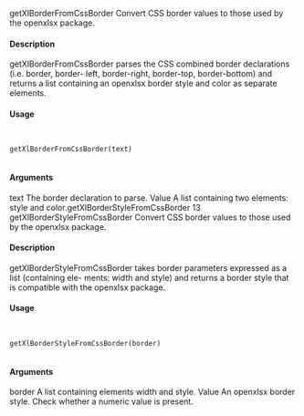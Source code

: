 getXlBorderFromCssBorder
Convert CSS border values to those used by the openxlsx package.

#### Description

getXlBorderFromCssBorder parses the CSS combined border declarations (i.e. border, border-
left, border-right, border-top, border-bottom) and returns a list containing an openxlsx border style
and color as separate elements.

#### Usage
<pre><code>

getXlBorderFromCssBorder(text)

</code></pre>
#### Arguments

text
The border declaration to parse.
Value
A list containing two elements: style and color.getXlBorderStyleFromCssBorder
13
getXlBorderStyleFromCssBorder
Convert CSS border values to those used by the openxlsx package.

#### Description

getXlBorderStyleFromCssBorder takes border parameters expressed as a list (containing ele-
ments: width and style) and returns a border style that is compatible with the openxlsx package.

#### Usage
<pre><code>

getXlBorderStyleFromCssBorder(border)

</code></pre>
#### Arguments

border
A list containing elements width and style.
Value
An openxlsx border style.
Check whether a numeric value is present.
